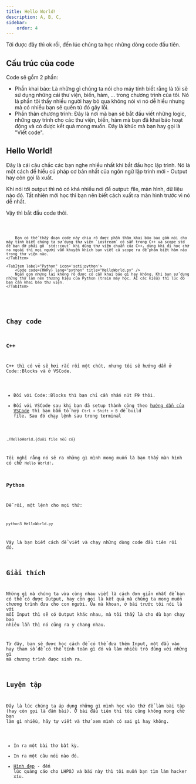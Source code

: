 ```yaml
---
title: Hello World!
description: A, B, C,
sidebar:
    order: 4
---
```


Tới được đây thì ok rồi, đến lúc chúng ta học những dòng code đầu tiên.

## Cấu trúc của code
Code sẽ gồm 2 phần:
- Phần khai báo: Là những gì chúng ta nói cho máy tính biết rằng là tôi sẽ sử dụng những cái thư viện, biến, hàm, ... trong chương trình của tôi. Nó là phần tôi thấy nhiều người hay bỏ qua không nói vì nó dễ hiểu nhưng mà có nhiều bạn sẽ quên từ đó gây lỗi.
- Phần thân chương trình: Đây là nơi mà bạn sẽ bắt đầu viết những logic, những quy trình cho các thư viện, biến, hàm mà bạn đã khai báo hoạt động và có được kết quả mong muốn. Đây là khúc mà bạn hay gọi là "Viết code".

## Hello World!
Đây là cái câu chắc các bạn nghe nhiều nhất khi bắt đầu học lập trình. Nó là một cách để hiểu cú pháp cơ bản nhất của ngôn ngữ lập trình mới - Output hay còn gọi là xuất.

Khi nói tới output thì nó có khá nhiều nơi để output: file, màn hình, dữ liệu nào đó. Tất nhiên mới học thì bạn nên biết cách xuất ra màn hình trước vì nó dễ nhất.

Vậy thì bắt đầu code thôi.


<Tabs>
    <TabItem label="C++" icon='seti:cpp'>
        <Code code={HWCpp} lang="c++" title="HelloWorld.cpp" ins={[{ range: "1-3", label: "Phần khai báo" }, {range: "5-9", label: "Phần thân chương trình"}]} />
        
        Bạn có thể thấy đoạn code này chia rõ được phần thân khai báo bao gồm nói cho máy tính biết chúng ta sử dụng thư viện `iostream` có sẵn trong C++ và scope std để bạn đỡ phải gõ `std::cout` khi dùng thư viện chuẩn của C++, dùng khi đi học chứ ra ngoài thì mọi người vẫn khuyến khích bạn viết cả scope ra để phân biệt hàm nào trong thư viện nào.
    </TabItem>

    <TabItem label="Python" icon='seti:python'>
        <Code code={HWPy} lang="python" title="HelloWorld.py" />
        Ngắn gọn nhưng lại không rõ được có cần khai báo gì hay không. Khi bạn sử dụng những thứ làm nên thương hiệu của Python (train máy học, AI các kiểu) thì lúc đó bạn cần khai báo thư viện.
    </TabItem>
</Tabs>

## Chạy code
### C++
C++ thì có vẻ sẽ hơi rắc rối một chút, nhưng tôi sẽ hướng dẫn ở Code::Blocks và ở VSCode.

- Đối với Code::Blocks thì bạn chỉ cần nhấn nút F9 thôi.
- Đối với VSCode sau khi bạn đã setup thành công theo [hướng dẫn của VSCode](https://code.visualstudio.com/docs/languages/cpp) thì bạn bấm tổ hợp `Ctrl + Shift + B` để build file. Sau đó chạy lệnh sau trong terminal
```shell
./HelloWorld.{đuôi file nếu có}
```
Tôi nghĩ rằng nó sẽ ra những gì mình mong muốn là bạn thấy màn hình có chữ `Hello World!`.

### Python
Dễ rồi, một lệnh cho mọi thứ:

```shell
python3 HelloWorld.py
```
Vậy là bạn biết cách để viết và chạy những dòng code đầu tiên rồi đó.

## Giải thích
Những gì mà chúng ta vừa cùng nhau viết là cách đơn giản nhất để bạn có thể có được Output, hay còn gọi là kết quả mà chúng ta mong muốn chương trình đưa cho con người. Ủa mà khoan, ở bài trước tôi nói là với mỗi Input thì sẽ có Output khác nhau, mà tôi thấy là cho dù bạn chạy bao nhiêu lần thì nó cũng ra y chang nhau.

Từ đây, bạn sẽ được học cách để có thể đưa thêm Input, một đầu vào hay tham số để có thể tính toán gì đó và làm nhiều trò đúng với những gì mà chương trình được sinh ra.

## Luyện tập
Đây là lúc chúng ta áp dụng những gì mình học vào thứ để làm bài tập (hay còn gọi là đấm bài). Ở bài đầu tiên thì tôi cũng không mong chờ bạn làm gì nhiều, hãy tự viết và thử xem mình có sai gì hay không.

- In ra một bài thơ bất kỳ.
- In ra một câu nói nào đó.
- [Hình đẹp](https://lhpoj.io.vn/problem/ts11_poster) - đến lúc quảng cáo cho LHPOJ và bài này thì tôi muốn bạn tìm làm hacker xíu.